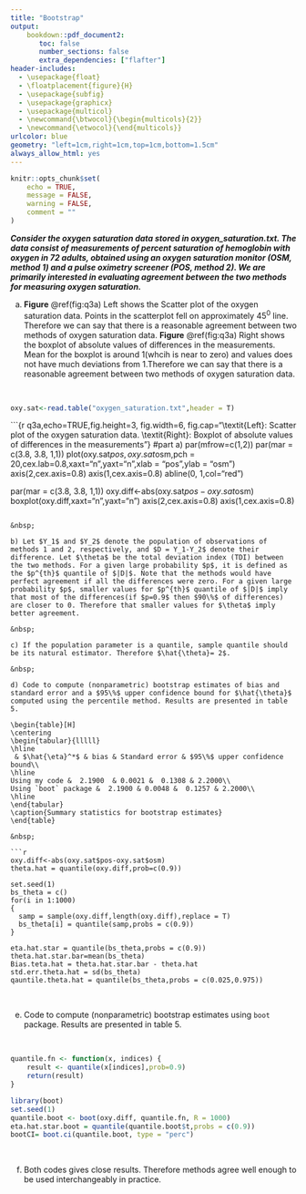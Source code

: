 ```yaml
---
title: "Bootstrap"
output: 
    bookdown::pdf_document2:
       toc: false
       number_sections: false
       extra_dependencies: ["flafter"]
header-includes: 
  - \usepackage{float}
  - \floatplacement{figure}{H}
  - \usepackage{subfig}
  - \usepackage{graphicx}
  - \usepackage{multicol}
  - \newcommand{\btwocol}{\begin{multicols}{2}}
  - \newcommand{\etwocol}{\end{multicols}}
urlcolor: blue
geometry: "left=1cm,right=1cm,top=1cm,bottom=1.5cm"
always_allow_html: yes
---
```


```r
knitr::opts_chunk$set(
	echo = TRUE,
	message = FALSE,
	warning = FALSE,
	comment = ""
)
```

***Consider the oxygen saturation data stored in oxygen_saturation.txt. The data consist of measurements of percent saturation of hemoglobin with oxygen in 72 adults, obtained using an oxygen saturation monitor (OSM, method 1) and a pulse oximetry screener (POS, method 2). We are primarily interested in evaluating agreement between the two methods for measuring oxygen saturation.***


a)  **Figure** \@ref(fig:q3a) Left shows the Scatter plot of the oxygen saturation data. Points in the scatterplot fell on approximately $45^0$ line. Therefore we can say that there is a reasonable agreement between two methods of oxygen saturation data. **Figure** \@ref(fig:q3a) Right shows the boxplot of absolute values of differences in the measurements. Mean for the boxplot is around 1(whcih is near to zero)  and values does not have much deviations from 1.Therefore we can say that there is a reasonable agreement between two methods of oxygen saturation data.

&nbsp;

```r
oxy.sat<-read.table("oxygen_saturation.txt",header = T)
```

```{r q3a,echo=TRUE,fig.height=3, fig.width=6, fig.cap="\\textit{Left}: Scatter plot of the oxygen saturation data. \\textit{Right}: Boxplot of absolute values of differences in the measurements"}
#part a)
par(mfrow=c(1,2))
par(mar = c(3.8, 3.8, 1,1))
plot(oxy.sat$pos,oxy.sat$osm,pch = 20,cex.lab=0.8,xaxt="n",yaxt="n",xlab = "pos",ylab = "osm")
axis(2,cex.axis=0.8)
axis(1,cex.axis=0.8)
abline(0, 1,col="red")

par(mar = c(3.8, 3.8, 1,1))
oxy.diff<-abs(oxy.sat$pos-oxy.sat$osm)
boxplot(oxy.diff,xaxt="n",yaxt="n")
axis(2,cex.axis=0.8)
axis(1,cex.axis=0.8)

```

&nbsp;

b) Let $Y_1$ and $Y_2$ denote the population of observations of methods 1 and 2, respectively, and $D = Y_1-Y_2$ denote their difference. Let $\theta$ be the total deviation index (TDI) between the two methods. For a given large probability $p$, it is defined as the $p^{th}$ quantile of $|D|$. Note that the methods would have perfect agreement if all the differences were zero. For a given large probability $p$, smaller values for $p^{th}$ quantile of $|D|$ imply that most of the differences(if $p=0.9$ then $90\%$ of differences) are closer to 0. Therefore that smaller values for $\theta$ imply better agreement.

&nbsp;

c) If the population parameter is a quantile, sample quantile should be its natural estimator. Therefore $\hat{\theta}= 2$.

&nbsp;

d) Code to compute (nonparametric) bootstrap estimates of bias and standard error and a $95\%$ upper confidence bound for $\hat{\theta}$ computed using the percentile method. Results are presented in table 5.

\begin{table}[H]
\centering
\begin{tabular}{lllll}
\hline
 & $\hat{\eta}^*$ & bias & Standard error & $95\%$ upper confidence bound\\
\hline
Using my code &  2.1900  & 0.0021 &  0.1308 & 2.2000\\
Using `boot` package &  2.1900 & 0.0048 &  0.1257 & 2.2000\\
\hline
\end{tabular}
\caption{Summary statistics for bootstrap estimates}
\end{table}

&nbsp;

```r
oxy.diff<-abs(oxy.sat$pos-oxy.sat$osm)
theta.hat = quantile(oxy.diff,prob=c(0.9))

set.seed(1)
bs_theta = c()
for(i in 1:1000)
{
  samp = sample(oxy.diff,length(oxy.diff),replace = T)
  bs_theta[i] = quantile(samp,probs = c(0.9))
}

eta.hat.star = quantile(bs_theta,probs = c(0.9))
theta.hat.star.bar=mean(bs_theta)
Bias.teta.hat = theta.hat.star.bar - theta.hat
std.err.theta.hat = sd(bs_theta)
qauntile.theta.hat = quantile(bs_theta,probs = c(0.025,0.975))
```

&nbsp;

e) Code to compute (nonparametric) bootstrap estimates using `boot` package. Results are presented in table 5.

&nbsp;

```r
quantile.fn <- function(x, indices) {
	result <- quantile(x[indices],prob=0.9)
	return(result)
}

library(boot)
set.seed(1)
quantile.boot <- boot(oxy.diff, quantile.fn, R = 1000)
eta.hat.star.boot = quantile(quantile.boot$t,probs = c(0.9))
bootCI= boot.ci(quantile.boot, type = "perc")
```

&nbsp;

f) Both codes gives close results. Therefore methods agree well enough to be used interchangeably in practice.
